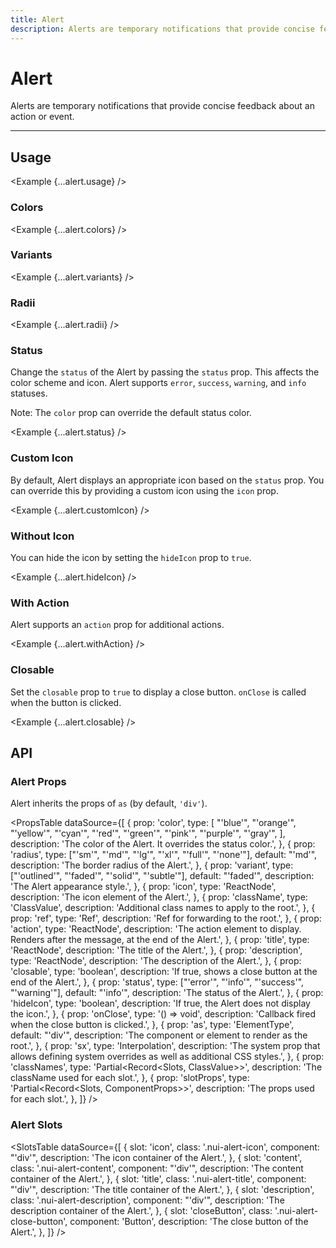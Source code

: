 ```yaml
---
title: Alert
description: Alerts are temporary notifications that provide concise feedback about an action or event.
---
```



# Alert

Alerts are temporary notifications that provide concise feedback about an action or event.

<ComponentLinks component='alert' ariaCompatible />

---

## Usage

<Example {...alert.usage} />

### Colors

<Example {...alert.colors} />

### Variants

<Example {...alert.variants} />

### Radii

<Example {...alert.radii} />

### Status

Change the `status` of the Alert by passing the `status` prop. This affects the color scheme and icon. Alert supports `error`, `success`, `warning`, and `info` statuses.

Note: The `color` prop can override the default status color.

<Example {...alert.status} />

### Custom Icon

By default, Alert displays an appropriate icon based on the `status` prop. You can override this by providing a custom icon using the `icon` prop.

<Example {...alert.customIcon} />

### Without Icon

You can hide the icon by setting the `hideIcon` prop to `true`.

<Example {...alert.hideIcon} />

### With Action

Alert supports an `action` prop for additional actions.

<Example {...alert.withAction} />

### Closable

Set the `closable` prop to `true` to display a close button. `onClose` is called when the button is clicked.

<Example {...alert.closable} />

## API

### Alert Props

Alert inherits the props of `as` (by default, `'div'`).

<PropsTable
  dataSource={[
    {
      prop: 'color',
      type: [
        "'blue'",
        "'orange'",
        "'yellow'",
        "'cyan'",
        "'red'",
        "'green'",
        "'pink'",
        "'purple'",
        "'gray'",
      ],
      description: 'The color of the Alert. It overrides the status color.',
    },
    {
      prop: 'radius',
      type: ["'sm'", "'md'", "'lg'", "'xl'", "'full'", "'none'"],
      default: "'md'",
      description: 'The border radius of the Alert.',
    },
    {
      prop: 'variant',
      type: ["'outlined'", "'faded'", "'solid'", "'subtle'"],
      default: "'faded'",
      description: 'The Alert appearance style.',
    },
    {
      prop: 'icon',
      type: 'ReactNode',
      description: 'The icon element of the Alert.',
    },
    {
      prop: 'className',
      type: 'ClassValue',
      description: 'Additional class names to apply to the root.',
    },
    {
      prop: 'ref',
      type: 'Ref',
      description: 'Ref for forwarding to the root.',
    },
    {
      prop: 'action',
      type: 'ReactNode',
      description:
        'The action element to display. Renders after the message, at the end of the Alert.',
    },
    {
      prop: 'title',
      type: 'ReactNode',
      description: 'The title of the Alert.',
    },
    {
      prop: 'description',
      type: 'ReactNode',
      description: 'The description of the Alert.',
    },
    {
      prop: 'closable',
      type: 'boolean',
      description: 'If true, shows a close button at the end of the Alert.',
    },
    {
      prop: 'status',
      type: ["'error'", "'info'", "'success'", "'warning'"],
      default: "'info'",
      description: 'The status of the Alert.',
    },
    {
      prop: 'hideIcon',
      type: 'boolean',
      description: 'If true, the Alert does not display the icon.',
    },
    {
      prop: 'onClose',
      type: '() => void',
      description: 'Callback fired when the close button is clicked.',
    },
    {
      prop: 'as',
      type: 'ElementType',
      default: "'div'",
      description: 'The component or element to render as the root.',
    },
    {
      prop: 'sx',
      type: 'Interpolation',
      description:
        'The system prop that allows defining system overrides as well as additional CSS styles.',
    },
    {
      prop: 'classNames',
      type: 'Partial<Record<Slots, ClassValue>>',
      description: 'The className used for each slot.',
    },
    {
      prop: 'slotProps',
      type: 'Partial<Record<Slots, ComponentProps>>',
      description: 'The props used for each slot.',
    },
  ]}
/>

### Alert Slots

<SlotsTable
  dataSource={[
    {
      slot: 'icon',
      class: '.nui-alert-icon',
      component: "'div'",
      description: 'The icon container of the Alert.',
    },
    {
      slot: 'content',
      class: '.nui-alert-content',
      component: "'div'",
      description: 'The content container of the Alert.',
    },
    {
      slot: 'title',
      class: '.nui-alert-title',
      component: "'div'",
      description: 'The title container of the Alert.',
    },
    {
      slot: 'description',
      class: '.nui-alert-description',
      component: "'div'",
      description: 'The description container of the Alert.',
    },
    {
      slot: 'closeButton',
      class: '.nui-alert-close-button',
      component: 'Button',
      description: 'The close button of the Alert.',
    },
  ]}
/>
